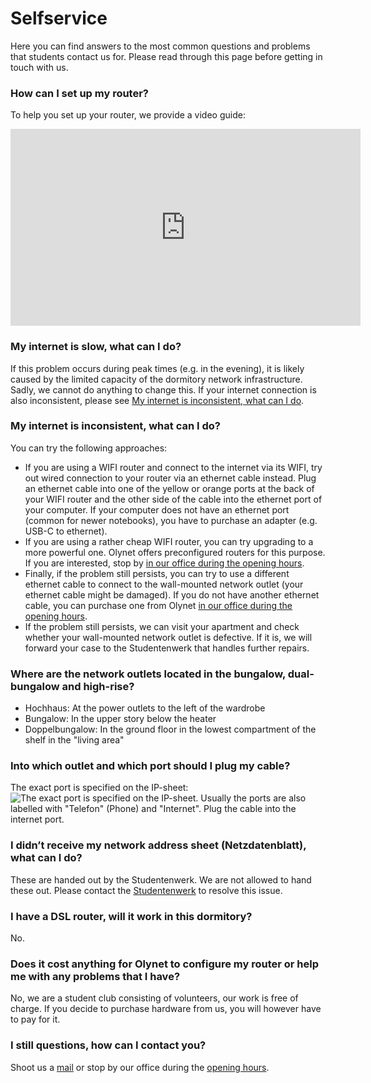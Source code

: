 
# Selfservice

Here you can find answers to the most common questions and problems that
students contact us for. Please read through this page before getting in touch with us.

### How can I set up my router?

To help you set up your router, we provide a video guide:

<iframe
  width="560"
  height="315"
  src="https://www.youtube-nocookie.com/embed/cfi3lpi6sKQ"
  title="YouTube video player"
  frameBorder="0"
  allow="accelerometer; autoplay; clipboard-write; encrypted-media; gyroscope; picture-in-picture; web-share"
  allowFullScreen
></iframe>

### My internet is slow, what can I do?

If this problem occurs during peak times (e.g. in the evening),
it is likely caused by the limited capacity of the dormitory network infrastructure.
Sadly, we cannot do anything to change this. If your internet connection is also
inconsistent, please see [My internet is inconsistent, what can I do](#my-internet-is-inconsistent-what-can-i-do).

### My internet is inconsistent, what can I do?

You can try the following approaches:

- If you are using a WIFI router and connect to the internet via its WIFI, try
  out wired connection to your router via an ethernet cable instead. Plug an
  ethernet cable into one of the yellow or orange ports at the back of your WIFI router
  and the other side of the cable into the ethernet port of your computer.
  If your computer does not have an ethernet port (common for newer notebooks), you
  have to purchase an adapter (e.g. USB-C to ethernet).
- If you are using a rather cheap WIFI router, you can try upgrading to a more powerful one.
  Olynet offers preconfigured routers for this purpose. If you are interested, stop by
  [in our office during the opening hours](/#opening-hours).
- Finally, if the problem still persists, you can try to use a different ethernet cable to connect to
  the wall-mounted network outlet (your ethernet cable might be damaged). If you do not have
  another ethernet cable, you can purchase one from Olynet
  [in our office during the opening hours](/#opening-hours).
- If the problem still persists, we can visit your apartment and check whether your
  wall-mounted network outlet is defective. If it is, we will forward your case to the
  Studentenwerk that handles further repairs.

### Where are the network outlets located in the bungalow, dual-bungalow and high-rise?

- Hochhaus: At the power outlets to the left of the wardrobe
- Bungalow: In the upper story below the heater
- Doppelbungalow: In the ground floor in the lowest compartment of the shelf in the "living area"

### Into which outlet and which port should I plug my cable?

The exact port is specified on the IP-sheet:
![The exact port is specified on the IP-sheet.](../public/Dose.png)
Usually the ports are also labelled with "Telefon" (Phone) and "Internet". Plug the
cable into the internet port.

### I didn’t receive my network address sheet (Netzdatenblatt), what can I do?

These are handed out by the Studentenwerk. We are not allowed to hand these out.
Please contact the [Studentenwerk](mailto:wohnen-team1@stwm.de) to resolve this issue.

### I have a DSL router, will it work in this dormitory?

No.

### Does it cost anything for Olynet to configure my router or help me with any problems that I have?

No, we are a student club consisting of volunteers, our work is free of charge. If you decide to
purchase hardware from us, you will however have to pay for it.

### I still questions, how can I contact you?

Shoot us a [mail](mailto:office@olynet.club) or stop by our office during the [opening hours](/#opening-hours).
